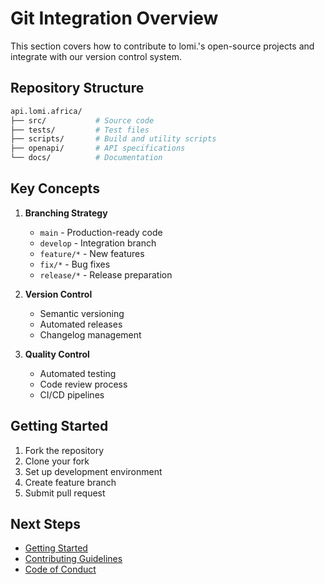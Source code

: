 # Git Integration Overview

This section covers how to contribute to lomi.'s open-source projects and integrate with our version control system.

## Repository Structure

```bash
api.lomi.africa/
├── src/           # Source code
├── tests/         # Test files
├── scripts/       # Build and utility scripts
├── openapi/       # API specifications
└── docs/          # Documentation
```

## Key Concepts

1. **Branching Strategy**
   - `main` - Production-ready code
   - `develop` - Integration branch
   - `feature/*` - New features
   - `fix/*` - Bug fixes
   - `release/*` - Release preparation

2. **Version Control**
   - Semantic versioning
   - Automated releases
   - Changelog management

3. **Quality Control**
   - Automated testing
   - Code review process
   - CI/CD pipelines

## Getting Started

1. Fork the repository
2. Clone your fork
3. Set up development environment
4. Create feature branch
5. Submit pull request

## Next Steps

- [Getting Started](./getting-started)
- [Contributing Guidelines](./contributing-guidelines)
- [Code of Conduct](./code-of-conduct)